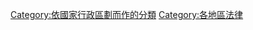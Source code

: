 {{Categories by country|nocat}}

[[Category:依國家行政區劃而作的分類|Category:依國家行政區劃而作的分類]]
[[Category:各地區法律|Category:各地區法律]]